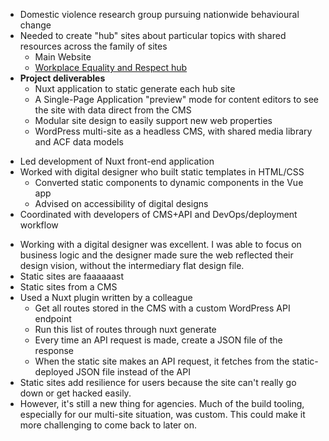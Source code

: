 
<Project
  title="Our Watch"
  description="Helped a non-profit on their mission to change the conversation around violence against women with a family of static sites.">
<Container>
<MediaSection
  src="/media/our-watch/desktop.png"
  alt="A desktop screenshot of the Our Watch hub for workplace violence against women"
  width={2880}
  height={1800}
/>
<TwoUp title="Project, in brief">

- Domestic violence research group pursuing nationwide behavioural change
- Needed to create "hub" sites about particular topics with shared resources across the family of sites
  - Main Website
  - [Workplace Equality and Respect hub](https://workplace.ourwatch.org.au/)
- __Project deliverables__
  - Nuxt application to static generate each hub site
  - A Single-Page Application "preview" mode for content editors to see the site with data direct from the CMS
  - Modular site design to easily support new web properties
  - WordPress multi-site as a headless CMS, with shared media library and ACF data models

</TwoUp>
<TwoUp title="My role">

- Led development of Nuxt front-end application
- Worked with digital designer who built static templates in HTML/CSS
  - Converted static components to dynamic components in the Vue app
  - Advised on accessibility of digital designs
- Coordinated with developers of CMS+API and DevOps/deployment workflow

</TwoUp>
<TwoUp title="Learnings/notes">

- Working with a digital designer was excellent. I was able to focus on business logic and the designer made sure the web reflected their design vision, without the intermediary flat design file.
- Static sites are faaaaaast
- Static sites from a CMS
- Used a Nuxt plugin written by a colleague
  - Get all routes stored in the CMS with a custom WordPress API endpoint
  - Run this list of routes through nuxt generate
  - Every time an API request is made, create a JSON file of the response
  - When the static site makes an API request, it fetches from the static-deployed JSON file instead of the API
- Static sites add resilience for users because the site can't really go down or get hacked easily.
- However, it's still a new thing for agencies. Much of the build tooling, especially for our multi-site situation, was custom. This could make it more challenging to come back to later on.

</TwoUp>
</Container>
</Project>